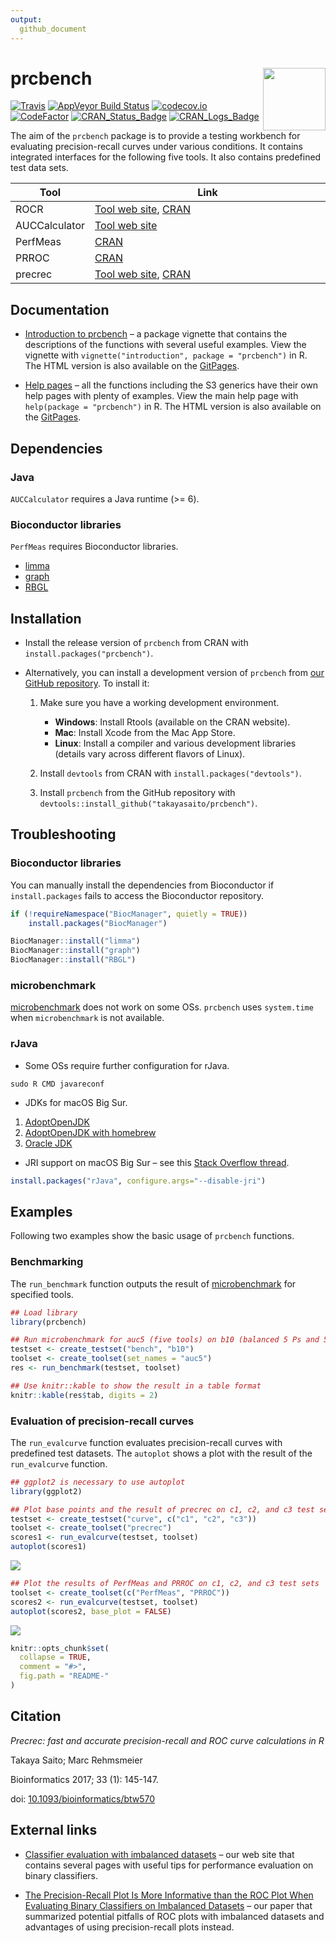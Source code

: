 ```yaml
---
output:
  github_document
---
```


# prcbench  <img src="man/figures/logo.png" align="right" alt="" width="100" />

[![Travis](https://travis-ci.org/takayasaito/prcbench.svg?branch=main)](https://travis-ci.org/takayasaito/prcbench/)
[![AppVeyor Build Status](https://ci.appveyor.com/api/projects/status/github/takayasaito/prcbench?branch=main&svg=true)](https://ci.appveyor.com/project/takayasaito/prcbench/)
[![codecov.io](https://codecov.io/github/takayasaito/prcbench/coverage.svg?branch=main)](https://codecov.io/github/takayasaito/prcbench?branch=main)
[![CodeFactor](https://www.codefactor.io/repository/github/takayasaito/prcbench/badge)](https://www.codefactor.io/repository/github/takayasaito/prcbench/)
[![CRAN_Status_Badge](https://www.r-pkg.org/badges/version-ago/prcbench)](https://cran.r-project.org/package=prcbench)
[![CRAN_Logs_Badge](https://cranlogs.r-pkg.org/badges/grand-total/prcbench)](https://cran.r-project.org/package=prcbench)

The aim of the `prcbench` package is to provide a testing workbench for evaluating 
precision-recall curves under various conditions. It contains integrated 
interfaces for the following five tools. It also contains predefined test data sets. 

| Tool          | Link                                                     |
| ------------- | -------------------------------------------------------- |
| ROCR          | [Tool web site](https://ipa-tys.github.io/ROCR/), [CRAN](https://cran.r-project.org/package=ROCR)          |
| AUCCalculator | [Tool web site](http://mark.goadrich.com/programs/AUC/)    |
| PerfMeas      | [CRAN](https://cran.r-project.org/package=PerfMeas)      |
| PRROC         | [CRAN](https://cran.r-project.org/package=PRROC)         |
| precrec       | [Tool web site](https://takayasaito.github.io/precrec/), [CRAN](https://cran.r-project.org/package=precrec)       |

## Documentation
- [Introduction to prcbench](https://takayasaito.github.io/prcbench/articles/introduction.html) -- a package vignette that contains the descriptions of the functions with several useful examples. View the vignette with `vignette("introduction", package = "prcbench")` in R. The HTML version is also available on the [GitPages](https://takayasaito.github.io/prcbench/articles/introduction.html).

- [Help pages](https://takayasaito.github.io/prcbench/reference/) -- all the functions including the S3 generics have their own help pages with plenty of examples. View the main help page with `help(package = "prcbench")` in R. The HTML version is also available on the [GitPages](https://takayasaito.github.io/prcbench/reference/).

## Dependencies
### Java
`AUCCalculator` requires a Java runtime (>= 6).

### Bioconductor libraries
`PerfMeas` requires Bioconductor libraries.

* [limma](https://bioconductor.org/packages/limma/)
* [graph](https://bioconductor.org/packages/graph/)
* [RBGL](https://bioconductor.org/packages/RBGL/)
        
## Installation
* Install the release version of `prcbench` from CRAN with `install.packages("prcbench")`.

* Alternatively, you can install a development version of `prcbench` from [our GitHub repository](https://github.com/takayasaito/prcbench). To install it:

    1. Make sure you have a working development environment.
        * **Windows**: Install Rtools (available on the CRAN website).
        * **Mac**: Install Xcode from the Mac App Store.
        * **Linux**: Install a compiler and various development libraries (details vary across different flavors of Linux).

    2. Install `devtools` from CRAN with `install.packages("devtools")`.

    3. Install `prcbench` from the GitHub repository with `devtools::install_github("takayasaito/prcbench")`.

## Troubleshooting
### Bioconductor libraries
You can manually install the dependencies from Bioconductor
if `install.packages` fails to access the Bioconductor repository.
```r
if (!requireNamespace("BiocManager", quietly = TRUE))
    install.packages("BiocManager")

BiocManager::install("limma")
BiocManager::install("graph")
BiocManager::install("RBGL")
```

### microbenchmark
[microbenchmark](https://cran.r-project.org/package=microbenchmark) does not work on some OSs.
`prcbench` uses `system.time` when `microbenchmark` is not available.

### rJava
* Some OSs require further configuration for rJava.
```
sudo R CMD javareconf
```

* JDKs for macOS Big Sur.
 1. [AdoptOpenJDK](https://adoptopenjdk.net/)
 2. [AdoptOpenJDK with homebrew](https://github.com/AdoptOpenJDK/homebrew-openjdk/)
 3. [Oracle JDK](https://www.oracle.com/java/)
 
* JRI support on macOS Big Sur -- see this [Stack Overflow thread](https://stackoverflow.com/questions/65278552/cannot-install-rjava-on-big-sur).
```r
install.packages("rJava", configure.args="--disable-jri")
```

## Examples

Following two examples show the basic usage of `prcbench` functions.

### Benchmarking

The `run_benchmark` function outputs the result of [microbenchmark](https://cran.r-project.org/package=microbenchmark) for specified tools.
```r
## Load library
library(prcbench)

## Run microbenchmark for auc5 (five tools) on b10 (balanced 5 Ps and 5 Ns)
testset <- create_testset("bench", "b10")
toolset <- create_toolset(set_names = "auc5")
res <- run_benchmark(testset, toolset)

## Use knitr::kable to show the result in a table format
knitr::kable(res$tab, digits = 2)
```

### Evaluation of precision-recall curves
The `run_evalcurve` function evaluates precision-recall curves with predefined
test datasets. The `autoplot` shows a plot with the result of the 
`run_evalcurve` function.

```r
## ggplot2 is necessary to use autoplot
library(ggplot2)

## Plot base points and the result of precrec on c1, c2, and c3 test sets
testset <- create_testset("curve", c("c1", "c2", "c3"))
toolset <- create_toolset("precrec")
scores1 <- run_evalcurve(testset, toolset)
autoplot(scores1)
```

![](https://rawgit.com/takayasaito/prcbench/main/README_files/figure-markdown_github/unnamed-chunk-5-1.png)

```r
## Plot the results of PerfMeas and PRROC on c1, c2, and c3 test sets
toolset <- create_toolset(c("PerfMeas", "PRROC"))
scores2 <- run_evalcurve(testset, toolset)
autoplot(scores2, base_plot = FALSE)
```

![](https://rawgit.com/takayasaito/prcbench/main/README_files/figure-markdown_github/unnamed-chunk-6-1.png)

```r
knitr::opts_chunk$set(
  collapse = TRUE,
  comment = "#>",
  fig.path = "README-"
)
```

## Citation
*Precrec: fast and accurate precision-recall and ROC curve calculations in R*

Takaya Saito; Marc Rehmsmeier

Bioinformatics 2017; 33 (1): 145-147.

doi: [10.1093/bioinformatics/btw570](https://doi.org/10.1093/bioinformatics/btw570)

## External links
- [Classifier evaluation with imbalanced datasets](https://classeval.wordpress.com/) -- our web site that contains several pages with useful tips for performance evaluation on binary classifiers.

- [The Precision-Recall Plot Is More Informative than the ROC Plot When Evaluating Binary Classifiers on Imbalanced Datasets](https://journals.plos.org/plosone/article?id=10.1371/journal.pone.0118432) -- our paper that summarized potential pitfalls of ROC plots with imbalanced datasets and advantages of using precision-recall plots instead.

